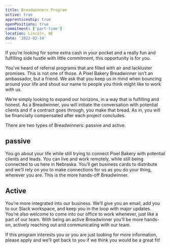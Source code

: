 ```yaml
---
title: Breadwinners Program
active: true
apprenticeship: true
openPositions: true
commitment: ['part-time']
location: Lincoln, NE
date: '2022-02-14'
---
```


If you’re looking for some extra cash in your pocket and a really fun and fulfilling side hustle with little commitment, this opportunity is for you.

You’ve heard of referral programs that are filled with air and lackluster promises. This is not one of those. A Pixel Bakery Breadwinner isn’t an ambassador, but a friend. We ask that you keep us in mind when bouncing around your life and shout our name to people you think might like to work with us.

We’re simply looking to expand our horizons, in a way that is fulfilling and honest. As a Breadwinner, you will initiate the conversation with potential clients and if a contract goes through, you make that bread. As in, you will be financially compensated after each project concludes.

There are two types of Breadwinners: passive and active.

## passive

You go about your life while still trying to connect Pixel Bakery with potential clients and leads. You can live and work remotely, while still being connected to us here in Nebraska. You’ll get business cards to distribute and we’ll rely on you to make connections for us as you do your thing, wherever you are. This is the more hands-off Breadwinner.

## Active

You’re more integrated into our business. We’ll give you an email, add you to our Slack workspace, and keep you in the loop with major updates. You’re also welcome to come into our office to work whenever, just like a part of our team. With being an active Breadwinner you’ll be more hands-on, actively reaching out and communicating with our team.

If this program interests you or you are just looking for more information, please apply and we’ll get back to you if we think you would be a great fit!
